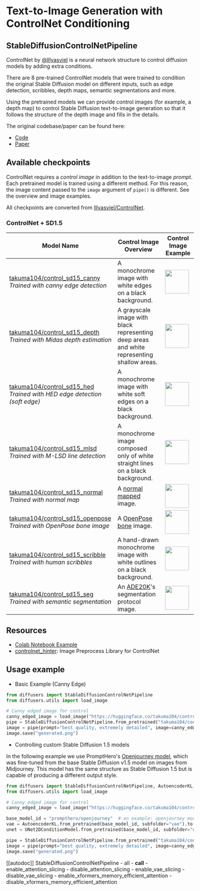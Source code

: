<!--Copyright 2023 The HuggingFace Team. All rights reserved.

Licensed under the Apache License, Version 2.0 (the "License"); you may not use this file except in compliance with
the License. You may obtain a copy of the License at

http://www.apache.org/licenses/LICENSE-2.0

Unless required by applicable law or agreed to in writing, software distributed under the License is distributed on
an "AS IS" BASIS, WITHOUT WARRANTIES OR CONDITIONS OF ANY KIND, either express or implied. See the License for the
specific language governing permissions and limitations under the License.
-->

# Text-to-Image Generation with ControlNet Conditioning

## StableDiffusionControlNetPipeline

ControlNet by [@lllyasviel](https://huggingface.co/lllyasviel) is a neural network structure to control diffusion models by adding extra conditions.

There are 8 pre-trained ControlNet models that were trained to condition the original Stable Diffusion model on different inputs, 
such as edge detection, scribbles, depth maps, semantic segmentations and more.

Using the pretrained models we can provide control images (for example, a depth map) to control Stable Diffusion text-to-image generation so that it follows the structure of the depth image and fills in the details.

The original codebase/paper can be found here: 
- [Code](https://github.com/lllyasviel/ControlNet)
- [Paper](https://arxiv.org/abs/2302.05543)


## Available checkpoints

ControlNet requires a *control image* in addition to the text-to-image *prompt*. 
Each pretrained model is trained using a different method. 
For this reason, the image content passed to the `image` argument of `pipe()` is different. 
See the overview and image examples.

All checkpoints are converted from [lllyasviel/ControlNet](https://huggingface.co/lllyasviel/ControlNet).

### ControlNet + SD1.5

| Model Name | Control Image Overview| Control Image Example
|---|---|---|
|[takuma104/control_sd15_canny](https://huggingface.co/takuma104/control_sd15_canny)<br/> *Trained with canny edge detection* | A monochrome image with white edges on a black background.  | <a href="https://huggingface.co/takuma104/controlnet_dev/blob/main/gen_compare/control_images/converted/control_bird_canny.png"><img width="64" style="margin:0;padding:0;" src="https://huggingface.co/takuma104/controlnet_dev/resolve/main/gen_compare/control_images/converted/control_bird_canny.png"/></a> |
|[takuma104/control_sd15_depth](https://huggingface.co/takuma104/control_sd15_depth)<br/> *Trained with Midas depth estimation*  |A grayscale image with black representing deep areas and white representing shallow areas.|<a href="https://huggingface.co/takuma104/controlnet_dev/blob/main/gen_compare/control_images/converted/control_vermeer_depth.png"><img width="64" src="https://huggingface.co/takuma104/controlnet_dev/resolve/main/gen_compare/control_images/converted/control_vermeer_depth.png"/></a>|
|[takuma104/control_sd15_hed](https://huggingface.co/takuma104/control_sd15_hed)<br/> *Trained with HED edge detection (soft edge)*  |A monochrome image with white soft edges on a black background.|<a href="https://huggingface.co/takuma104/controlnet_dev/blob/main/gen_compare/control_images/converted/control_bird_hed.png"><img width="64" src="https://huggingface.co/takuma104/controlnet_dev/resolve/main/gen_compare/control_images/converted/control_bird_hed.png"/></a>|
|[takuma104/control_sd15_mlsd](https://huggingface.co/takuma104/control_sd15_mlsd)<br/> *Trained with M-LSD line detection*  |A monochrome image composed only of white straight lines on a black background.|<a href="https://huggingface.co/takuma104/controlnet_dev/blob/main/gen_compare/control_images/converted/control_room_mlsd.png"><img width="64" src="https://huggingface.co/takuma104/controlnet_dev/resolve/main/gen_compare/control_images/converted/control_room_mlsd.png"/></a>|
|[takuma104/control_sd15_normal](https://huggingface.co/takuma104/control_sd15_normal)<br/> *Trained with normal map*  |A [normal mapped](https://en.wikipedia.org/wiki/Normal_mapping) image.|<a href="https://huggingface.co/takuma104/controlnet_dev/blob/main/gen_compare/control_images/converted/control_human_normal.png"><img width="64" src="https://huggingface.co/takuma104/controlnet_dev/resolve/main/gen_compare/control_images/converted/control_human_normal.png"/></a>|
|[takuma104/control_sd15_openpose](https://huggingface.co/takuma104/control_sd15_openpose)<br/> *Trained with OpenPose bone image*  |A [OpenPose bone](https://github.com/CMU-Perceptual-Computing-Lab/openpose) image.|<a href="https://huggingface.co/takuma104/controlnet_dev/blob/main/gen_compare/control_images/converted/control_human_openpose.png"><img width="64" src="https://huggingface.co/takuma104/controlnet_dev/resolve/main/gen_compare/control_images/converted/control_human_openpose.png"/></a>|
|[takuma104/control_sd15_scribble](https://huggingface.co/takuma104/control_sd15_scribble)<br/> *Trained with human scribbles*  |A hand-drawn monochrome image with white outlines on a black background.|<a href="https://huggingface.co/takuma104/controlnet_dev/blob/main/gen_compare/control_images/converted/control_vermeer_scribble.png"><img width="64" src="https://huggingface.co/takuma104/controlnet_dev/resolve/main/gen_compare/control_images/converted/control_vermeer_scribble.png"/></a>|
|[takuma104/control_sd15_seg](https://huggingface.co/takuma104/control_sd15_seg)<br/>*Trained with semantic segmentation*  |An [ADE20K](https://groups.csail.mit.edu/vision/datasets/ADE20K/)'s segmentation protocol image.|<a href="https://huggingface.co/takuma104/controlnet_dev/blob/main/gen_compare/control_images/converted/control_room_seg.png"><img width="64" src="https://huggingface.co/takuma104/controlnet_dev/resolve/main/gen_compare/control_images/converted/control_room_seg.png"/></a>|


## Resources

- [Colab Notebook Example](https://colab.research.google.com/drive/1AiR7Q-sBqO88NCyswpfiuwXZc7DfMyKA?usp=sharing)
- [controlnet_hinter](https://github.com/takuma104/controlnet_hinter): Image Preprocess Library for ControlNet

## Usage example

- Basic Example (Canny Edge)
```python
from diffusers import StableDiffusionControlNetPipeline
from diffusers.utils import load_image

# Canny edged image for control
canny_edged_image = load_image("https://huggingface.co/takuma104/controlnet_dev/resolve/main/vermeer_canny_edged.png")
pipe = StableDiffusionControlNetPipeline.from_pretrained("takuma104/control_sd15_canny").to("cuda")
image = pipe(prompt="best quality, extremely detailed", image=canny_edged_image).images[0]
image.save("generated.png")
```

- Controlling custom Stable Diffusion 1.5 models

In the following example we use PromptHero's [Openjourney model](https://huggingface.co/prompthero/openjourney), which was fine-tuned from the base Stable Diffusion v1.5 model on images from Midjourney. This model has the same structure as Stable Diffusion 1.5 but is capable of producing a different output style.
```py
from diffusers import StableDiffusionControlNetPipeline, AutoencoderKL, UNet2DConditionModel
from diffusers.utils import load_image

# Canny edged image for control
canny_edged_image = load_image("https://huggingface.co/takuma104/controlnet_dev/resolve/main/vermeer_canny_edged.png")

base_model_id = "prompthero/openjourney"  # an example: openjourney model
vae = AutoencoderKL.from_pretrained(base_model_id, subfolder="vae").to("cuda")
unet = UNet2DConditionModel.from_pretrained(base_model_id, subfolder="unet").to("cuda")

pipe = StableDiffusionControlNetPipeline.from_pretrained("takuma104/control_sd15_canny", unet=unet, vae=vae).to("cuda")
image = pipe(prompt="best quality, extremely detailed", image=canny_edged_image, width=512, height=512).images[0]
image.save("generated.png")
```

[[autodoc]] StableDiffusionControlNetPipeline
	- all
	- __call__
	- enable_attention_slicing
	- disable_attention_slicing
	- enable_vae_slicing
	- disable_vae_slicing
	- enable_xformers_memory_efficient_attention
	- disable_xformers_memory_efficient_attention
